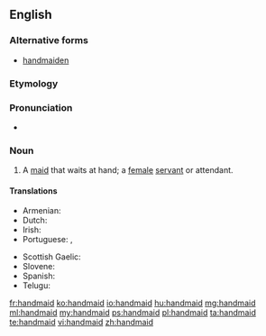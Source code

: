 ==English==

===Alternative forms===
* [[handmaiden]]

===Etymology===
{{compound|hand|maid}}

{{etystub}}

===Pronunciation===
* {{a|US}} {{IPA|/ˈhændˌmeɪd/}}

===Noun===
{{en-noun}}

# A [[maid]] that waits at hand; a [[female]] [[servant]] or attendant.

====Translations====
{{trans-top|maid that waits at hand}}
* Armenian: {{t|hy|աղախին|tr=aġaxin}}
* Dutch: {{t|nl|dienstmaagd}}
* Irish: {{t|ga|bansclábhaí|m}}
* Portuguese: {{t+|pt|empregada|f}}, {{t+|pt|donzela|f}}
{{trans-mid}}
* Scottish Gaelic: {{t|gd|ban-òglach|f}}
* Slovene: {{t|sl|služkinja|f}}
* Spanish: {{t+|es|azafata}}
* Telugu: {{t+|te|దాసి}}
{{trans-bottom}}

[[fr:handmaid]]
[[ko:handmaid]]
[[io:handmaid]]
[[hu:handmaid]]
[[mg:handmaid]]
[[ml:handmaid]]
[[my:handmaid]]
[[ps:handmaid]]
[[pl:handmaid]]
[[ta:handmaid]]
[[te:handmaid]]
[[vi:handmaid]]
[[zh:handmaid]]